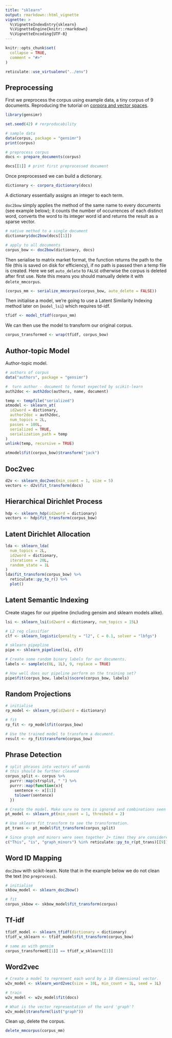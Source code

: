 ```yaml
---
title: "sklearn"
output: rmarkdown::html_vignette
vignette: >
  %\VignetteIndexEntry{sklearn}
  %\VignetteEngine{knitr::rmarkdown}
  %\VignetteEncoding{UTF-8}
---
```


```r
knitr::opts_chunk$set(
  collapse = TRUE,
  comment = "#>"
)

reticulate::use_virtualenv("../env")
```

## Preprocessing

First we preprocess the corpus using example data, a tiny corpus of 9 documents. Reproducing the tutorial on [corpora and vector spaces](https://radimrehurek.com/gensim/tut1.html).


```r
library(gensimr)

set.seed(42) # rerproducability

# sample data
data(corpus, package = "gensimr")
print(corpus)

# preprocess corpus
docs <- prepare_documents(corpus)

docs[[1]] # print first preprocessed document 
```

Once preprocessed we can build a dictionary.

```r
dictionary <- corpora_dictionary(docs)
```

A dictionary essentially assigns an integer to each term.

`doc2bow` simply applies the method of the same name to every documents (see example below); it counts the number of occurrences of each distinct word, converts the word to its integer word id and returns the result as a sparse vector. 

```r
# native method to a single document
dictionary$doc2bow(docs[[1]])

# apply to all documents
corpus_bow <- doc2bow(dictionary, docs)
```

Then serialise to matrix market format, the function returns the path to the file (this is saved on disk for efficiency), if no path is passed then a temp file is created. Here we set `auto_delete` to `FALSE` otherwise the corpus is deleted after first use. Note this means you should manually delete it with `delete_mmcorpus`.

```r
(corpus_mm <- serialize_mmcorpus(corpus_bow, auto_delete = FALSE))
```

Then initialise a model, we're going to use a Latent Similarity Indexing method later on (`model_lsi`) which requires td-idf.

```r
tfidf <- model_tfidf(corpus_mm)
```

We can then use the model to transform our original corpus.

```r
corpus_transformed <- wrap(tfidf, corpus_bow)
```

## Author-topic Model

Author-topic model.

```r
# authors of corpus
data("authors", package = "gensimr")

#  turn author - document to format expected by scikit-learn
auth2doc <- auth2doc(authors, name, document)

temp <- tempfile("serialized")
atmodel <- sklearn_at(
  id2word = dictionary, 
  author2doc = auth2doc, 
  num_topics = 2L, 
  passes = 100L,
  serialized = TRUE,
  serialization_path = temp
)
unlink(temp, recursive = TRUE)

atmodel$fit(corpus_bow)$transform("jack")
```

## Doc2vec

```r
d2v <- sklearn_doc2vec(min_count = 1, size = 5)
vectors <- d2v$fit_transform(docs)
```

## Hierarchical Dirichlet Process

```r
hdp <- sklearn_hdp(id2word = dictionary)
vectors <- hdp$fit_transform(corpus_bow)
```

## Latent Dirichlet Allocation

```r
lda <- sklearn_lda(
  num_topics = 2L, 
  id2word = dictionary, 
  iterations = 20L, 
  random_state = 1L
)
lda$fit_transform(corpus_bow) %>% 
  reticulate::py_to_r() %>% 
  plot()
```

## Latent Semantic Indexing

Create stages for our pipeline (including gensim and sklearn models alike).

```r
lsi <- sklearn_lsi(id2word = dictionary, num_topics = 15L)

# L2 reg classifier
clf <- sklearn_logistic(penalty = "l2", C = 0.1, solver = "lbfgs")

# sklearn pipepline
pipe <- sklearn_pipeline(lsi, clf)

# Create some random binary labels for our documents.
labels <- sample(c(0L, 1L), 9, replace = TRUE)

# How well does our pipeline perform on the training set?
pipe$fit(corpus_bow, labels)$score(corpus_bow, labels)
```

## Random Projections

```r
# initialise
rp_model <- sklearn_rp(id2word = dictionary)

# fit
rp_fit <- rp_model$fit(corpus_bow)

# Use the trained model to transform a document.
result <- rp_fit$transform(corpus_bow)
```

## Phrase Detection

```r
# split phrases into vectors of words
# this should be further cleaned
corpus_split <- corpus %>% 
  purrr::map(strsplit, " ") %>% 
  purrr::map(function(x){
    sentence <- x[[1]]
    tolower(sentence)
  })

# Create the model. Make sure no term is ignored and combinations seen 2+ times are captured.
pt_model <- sklearn_pt(min_count = 1, threshold = 2)

# Use sklearn fit_transform to see the transformation.
pt_trans <- pt_model$fit_transform(corpus_split)

# Since graph and minors were seen together 2+ times they are considered a phrase.
c("This", "is", "graph_minors") %in% reticulate::py_to_r(pt_trans)[[9]]
```

## Word ID Mapping

`doc2bow` with scikit-learn. Note that in the example below we do not clean the text (no `preprocess`).

```r
# initialise
skbow_model <- sklearn_doc2bow()

# fit
corpus_skbow <- skbow_model$fit_transform(corpus)
```

## Tf-idf

```r
tfidf_model <- sklearn_tfidf(dictionary = dictionary)
tfidf_w_sklearn <- tfidf_model$fit_transform(corpus_bow)

# same as with gensim
corpus_transformed[[1]] == tfidf_w_sklearn[[1]]
```

## Word2vec

```r
# Create a model to represent each word by a 10 dimensional vector.
w2v_model <- sklearn_word2vec(size = 10L, min_count = 1L, seed = 1L)

# train
w2v_model <- w2v_model$fit(docs)

# What is the vector representation of the word 'graph'?
w2v_model$transform(list("graph"))
```

Clean up, delete the corpus.

```r
delete_mmcorpus(corpus_mm)
```